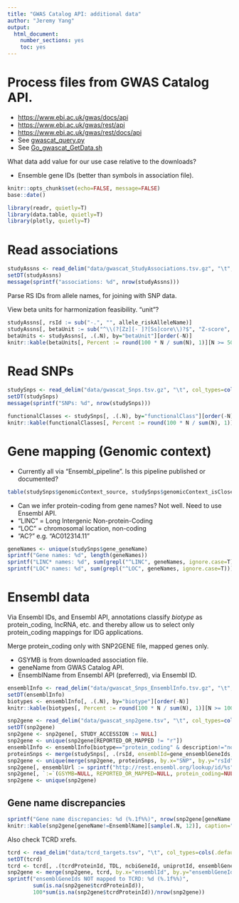 ```yaml
---
title: "GWAS Catalog API: additional data"
author: "Jeremy Yang"
output:
  html_document:
    number_sections: yes
    toc: yes
---
```


# Process files from GWAS Catalog API.

* <https://www.ebi.ac.uk/gwas/docs/api>
* <https://www.ebi.ac.uk/gwas/rest/api>
* <https://www.ebi.ac.uk/gwas/rest/docs/api>
* See [gwascat\_query.py](python/gwascat_query.py)
* See [Go\_gwascat\_GetData.sh](sh/Go_gwascat_GetData.sh)

What data add value for our use case relative to the downloads?

* Ensemble gene IDs (better than symbols in association file).


```r
knitr::opts_chunk$set(echo=FALSE, message=FALSE)
base::date()
```

```r
library(readr, quietly=T)
library(data.table, quietly=T)
library(plotly, quietly=T)
```

# Read associations


```r
studyAssns <- read_delim("data/gwascat_StudyAssociations.tsv.gz", "\t", col_types = cols(.default=col_character(), standardError = col_double(), pvalue = col_double(), betaNum = col_double(), orPerCopyNum = col_double(), multiSnpHaplotype = col_logical(), snpInteraction = col_logical(), pvalueMantissa = col_double(), pvalueExponent = col_double(), locus_haplotypeSnpCount = col_integer(), allele_genomeWide = col_logical(), allele_limitedList = col_logical()))
setDT(studyAssns)
message(sprintf("associations: %d", nrow(studyAssns)))
```
Parse RS IDs from allele names, for joining with SNP data.

View beta units for harmonization feasibility.  "unit"?


```r
studyAssns[, rsId := sub("-.", "", allele_riskAlleleName)]
studyAssns[, betaUnit := sub("^\\(?[Zz][- ]?[Ss]core\\)?$", "Z-score", betaUnit)]
betaUnits <- studyAssns[, .(.N), by="betaUnit"][order(-N)]
knitr::kable(betaUnits[, Percent := round(100 * N / sum(N), 1)][N >= 50])
```



# Read SNPs


```r
studySnps <- read_delim("data/gwascat_Snps.tsv.gz", "\t", col_types=cols(.default=col_character(), merged=col_logical(), lastUpdateDate=col_datetime(),   genomicContext_isIntergenic = col_logical(), genomicContext_isUpstream = col_logical(), genomicContext_isDownstream = col_logical(), genomicContext_distance = col_double(), genomicContext_isClosestGene = col_logical(), loc_chromosomePosition = col_double()))
setDT(studySnps)
message(sprintf("SNPs: %d", nrow(studySnps)))
```

```r
functionalClasses <- studySnps[, .(.N), by="functionalClass"][order(-N)]
knitr::kable(functionalClasses[, Percent := round(100 * N / sum(N), 1)][N >= 100])
```

# Gene mapping (Genomic context)

* Currently all via "Ensembl_pipeline". Is this pipeline published or documented?


```r
table(studySnps$genomicContext_source, studySnps$genomicContext_isClosestGene)
```
* Can we infer protein-coding from gene names? Not well. Need to use Ensembl API.
* "LINC" = Long Intergenic Non-protein-Coding
* "LOC" = chromosomal location, non-coding
* "AC?" e.g. "AC012314.11"

```r
geneNames <- unique(studySnps$gene_geneName)
sprintf("Gene names: %d", length(geneNames))
sprintf("LINC* names: %d", sum(grepl("^LINC", geneNames, ignore.case=T)))
sprintf("LOC* names: %d", sum(grepl("^LOC", geneNames, ignore.case=T)))
```

# Ensembl data

Via Ensembl IDs, and Ensembl API, annotations classify _biotype_ as protein_coding, lncRNA, etc. and
thereby allow us to select only protein_coding mappings for IDG applications.

Merge protein_coding only with SNP2GENE file, mapped genes only.

* GSYMB is from downloaded association file.
* geneName from GWAS Catalog API.
* EnsemblName from Ensembl API (preferred), via Ensembl ID.

```r
ensemblInfo <- read_delim("data/gwascat_Snps_EnsemblInfo.tsv.gz", "\t", col_types = cols(.default=col_character(), version=col_integer(), strand=col_integer(), start=col_integer(), end=col_integer()))
setDT(ensemblInfo)
biotypes <- ensemblInfo[, .(.N), by="biotype"][order(-N)]
knitr::kable(biotypes[, Percent := round(100 * N / sum(N), 1)][N >= 100], caption="Ensembl gene biotypes")
```

```r
snp2gene <- read_delim("data/gwascat_snp2gene.tsv", "\t", col_types=cols(.default=col_character()))
setDT(snp2gene)
snp2gene <- snp2gene[, STUDY_ACCESSION := NULL]
snp2gene <- unique(snp2gene[REPORTED_OR_MAPPED != "r"])
ensemblInfo <- ensemblInfo[biotype=="protein_coding" & description!="novel transcript", .(ensemblId=id, EnsemblName=display_name)][, protein_coding := T]
proteinSnps <- merge(studySnps[, .(rsId, ensemblId=gene_ensemblGeneIds, geneName=gene_geneName)], ensemblInfo, by="ensemblId", all.x=F)
snp2gene <- unique(merge(snp2gene, proteinSnps, by.x="SNP", by.y="rsId", all.x=F, all.y=F, allow.cartesian=T))
snp2gene[, ensemblUrl := sprintf("http://rest.ensembl.org/lookup/id/%s", ensemblId)]
snp2gene[, `:=`(GSYMB=NULL, REPORTED_OR_MAPPED=NULL, protein_coding=NULL)]
snp2gene <- unique(snp2gene)

```
## Gene name discrepancies

```r
sprintf("Gene name discrepancies: %d (%.1f%%)", nrow(snp2gene[geneName!=EnsemblName]), 100*nrow(snp2gene[geneName!=EnsemblName])/nrow(snp2gene))
knitr::kable(snp2gene[geneName!=EnsemblName][sample(.N, 12)], caption="Gene name discrepancies (examples)")
```

Also check TCRD xrefs.

```r
tcrd <- read_delim("data/tcrd_targets.tsv", "\t", col_types=cols(.default=col_character(), idgList=col_logical()), na = c("", "NA", "NULL"))
setDT(tcrd)
tcrd <- tcrd[, .(tcrdProteinId, TDL, ncbiGeneId, uniprotId, ensemblGeneId)]
snp2gene <- merge(snp2gene, tcrd, by.x="ensemblId", by.y="ensemblGeneId", all.x=T)
sprintf("ensemblGeneIds NOT mapped to TCRD: %d (%.1f%%)", 
        sum(is.na(snp2gene$tcrdProteinId)),
        100*sum(is.na(snp2gene$tcrdProteinId))/nrow(snp2gene))
```



